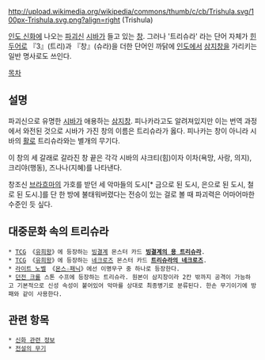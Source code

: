 http://upload.wikimedia.org/wikipedia/commons/thumb/c/cb/Trishula.svg/100px-Trishula.svg.png?align=right {{{+1 त्रिशूल}}} (Trishula)

[[인도 신화]]에 나오는 [[파괴신]] [[시바]]가 들고 있는 [[창]]. 그러나 '트리슈라' 라는 단어 자체가 [[힌두어]]로 『3』(트리)과 『창』(슈라)을 더한 단어인 까닭에 [[인도]]에서 [[삼지창]]을 가리키는 일반 명사로도 쓰인다.

[[목차]]

== 설명 ==
파괴신으로 유명한 [[시바]]가 애용하는 [[삼지창]]. 피나카라고도 알려져있지만 이는 번역 과정에서 와전된 것으로 시바가 가진 창의 이름은 트리슈라가 옳다. 피나카는 창이 아니라 시바의 [[활]]로 트리슈라와는 별개의 무기다.

이 창의 세 갈래로 갈라진 창 끝은 각각 시바의 샤크티(힘)이자 이차(욕망, 사랑, 의지), 크리야(행동), 즈나나(지혜)를 나타낸다.

창조신 [[브라흐마]]의 가호를 받던 세 악마들의 도시[* 금으로 된 도시, 은으로 된 도시, 철로 된 도시.]를 단 한 방에 불태워버렸다는 전승이 있는 걸로 볼 때 파괴력은 어마어마한 수준인 듯 싶다.

== 대중문화 속의 트리슈라 ==
 * [[TCG]] 《[[유희왕]]》에 등장하는 [[빙결계]] 몬스터 카드 '''[[빙결계의 용 트리슈라]]'''.
 * [[TCG]] 《[[유희왕]]》에 등장하는 [[네크로즈]] 몬스터 카드 '''[[트리슈라의 네크로즈]]'''.
 * [[라이트 노벨]] 《[[몬스☆패닉]]》에선 이명무구 중 하나로 등장한다.
 * [[던전 크롤]] 스톤 수프에 등장하는 트리슈라. 원본이 삼지창이라 2칸 밖까지 공격이 가능하고 기본적으로 신성 속성이 붙어있어 악마를 상대로 최종병기로 분류된다. 한손 무기이기에 방패와 같이 사용한다.

== 관련 항목 ==
 * [[신화 관련 정보]]
 * [[전설의 무기]]
